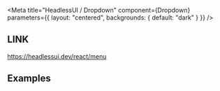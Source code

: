 

<Meta
  title="HeadlessUI / Dropdown"
  component={Dropdown}
  parameters={{ layout: "centered", backgrounds: { default: "dark" } }}
/>

## LINK

https://headlessui.dev/react/menu

## Examples

<Preview>
  <Story name="Default">
    <Dropdown />
  </Story>
</Preview>
